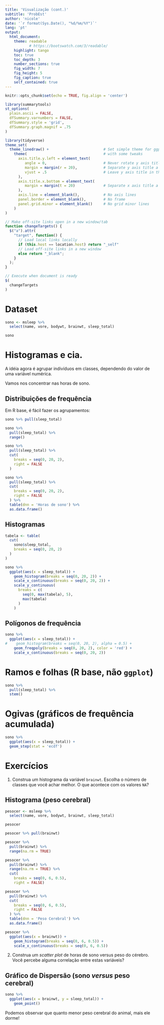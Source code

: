 ```yaml
---
title: 'Visualização (cont.)'
subtitle: 'ProbEst'
author: 'nicole'
date: '`r format(Sys.Date(), "%d/%m/%Y")`'
lang: 'pt'
output: 
  html_document:
    theme: readable
           # https://bootswatch.com/3/readable/
    highlight: tango
    toc: true
    toc_depth: 3
    number_sections: true
    fig_width: 7
    fig_height: 5
    fig_caption: true
    self_contained: true
---
```


```r
knitr::opts_chunk$set(echo = TRUE, fig.align = 'center')

library(summarytools)
st_options(
  plain.ascii = FALSE,
  dfSummary.varnumbers = FALSE,
  dfSummary.style = 'grid',
  dfSummary.graph.magnif = .75
)

library(tidyverse)
theme_set(
  theme_linedraw() +                         # Set simple theme for ggplot
    theme(                                   # with some tweaks
      axis.title.y.left = element_text(
         angle = 0,                          # Never rotate y axis title
         margin = margin(r = 20),            # Separate y axis title a little 
         vjust = .5                          # Leave y axis title in the middle
      ),
      axis.title.x.bottom = element_text(
         margin = margin(t = 20)             # Separate x axis title a little 
      ),
      axis.line = element_blank(),           # No axis lines
      panel.border = element_blank(),        # No frame
      panel.grid.minor = element_blank()     # No grid minor lines
    )
)

```

```js

// Make off-site links open in a new window/tab
function changeTargets() {
  $("a").attr(
    "target", function() {
      // Load local links locally
      if (this.host == location.host) return "_self"
      // Load off-site links in a new window
      else return "_blank";
    }
  );
}

// Execute when document is ready
$(
  changeTargets
)
```


# Dataset

```r
sono <- msleep %>% 
  select(name, vore, bodywt, brainwt, sleep_total)

sono
```


# Histogramas e cia.

A idéia agora é agrupar indivíduos em classes, dependendo do valor de uma variável numérica.

Vamos nos concentrar nas horas de sono.

## Distribuições de frequência

Em R base, é fácil fazer os agrupamentos:
 <!-- Acessar a coluna usando o pipe e a função pull para extrair os dados na forma de um vetor -->
 
```r
sono %>% pull(sleep_total)
```

<!-- Achar a amplitude (valor mínimo e máximo) das horas de sono -->

```r
sono %>% 
  pull(sleep_total) %>% 
  range()
```

<!-- Função cut: divide na sequência de 0:20 de 2 em 2 -->
<!-- right= FALSE: fechadas no limite mínimo e abertas no limite máximo= incluindo o min e não incluindo o máx. Diz de que lado a classe deve ser fechada, neste caso não queremos que fique fechada do lado direito(PADRÃO em EST).-->

<!-- Levels será um vetor de fatores -->

```r
sono %>% 
  pull(sleep_total) %>% 
  cut(
    breaks = seq(0, 20, 2), 
    right = FALSE
  )
```

<!-- Enviar os fatores p/ a função Table para contar qts ocorrências tem em cada nível. -->
<!-- dnn é o nome da tabela -->

```r
sono %>% 
  pull(sleep_total) %>%  
  cut(
    breaks = seq(0, 20, 2), 
    right = FALSE
  ) %>% 
  table(dnn = 'Horas de sono') %>% 
  as.data.frame()
```

## Histogramas

<!-- Geometria histograma> repetir as classes que queremos dividir(o padrão é dividir em 30 classes) queremos de 0:30 de 2 em 2, mesma coisa utilizada para dividir a escala de x -->
<!-- No eixo y selecionei para mostrar o n° máximo no gráfico, descobrindo qual era o valor máximo e o imprimindo.Não é a melhor solução para este feito. -->

```r
tabela <- table(
  cut(
    sono$sleep_total, 
    breaks = seq(0, 20, 2)
  )
) 

sono %>% 
  ggplot(aes(x = sleep_total)) +
    geom_histogram(breaks = seq(0, 20, 2)) +
    scale_x_continuous(breaks = seq(0, 20, 2)) +
    scale_y_continuous(
      breaks = c(
        seq(0, max(tabela), 5), 
        max(tabela)
      )
    )
```

## Polígonos de frequência

<!-- Polígono de freq é uma variação sobre o histograma. -->


```r
sono %>% 
  ggplot(aes(x = sleep_total)) +
#    geom_histogram(breaks = seq(0, 20, 2), alpha = 0.5) +
    geom_freqpoly(breaks = seq(0, 20, 2), color = 'red') +
    scale_x_continuous(breaks = seq(0, 20, 2))
```

# Ramos e folhas (R base, não `ggplot`)

<!-- Diagrama de ramos e folhas(função do R)- tabela - o default dividiu de 2 em 2. Os dígitos após a barra não são sequências de n° > 1° linha: 0,9; 2° linha: 2,7; 2,9...-->

```r
sono %>% 
  pull(sleep_total) %>% 
  stem()
```

# Ogivas (gráficos de frequência acumulada)

<!-- Gráfico mostra a freq acumulada p/ cada valor de h de sono(proporção). -->
<!-- geom_step ou geom_line > usar uma estatística != da defaut: usaremos a freq de distribuição acumumulada empírica(ecdf) -->

```r
sono %>% 
  ggplot(aes(x = sleep_total)) +
  geom_step(stat = 'ecdf')
```

# Exercícios

1. Construa um histograma da variável `brainwt`. Escolha o número de classes que você achar melhor. O que acontece com os valores `NA`?

## Histograma (peso cerebral)

```r
pesocer <- msleep %>% 
  select(name, vore, bodywt, brainwt, sleep_total)

pesocer
```



```r
pesocer %>% pull(brainwt)
```

```r
pesocer %>% 
  pull(brainwt) %>% 
  range(na.rm = TRUE)
```
```r
pesocer %>% 
  pull(brainwt) %>% 
  range(na.rm = TRUE) %>% 
  cut(
    breaks = seq(0, 6, 0.5), 
    right = FALSE) 
```

```r
pesocer %>% 
  pull(brainwt) %>%  
  cut(
    breaks = seq(0, 6, 0.5), 
    right = FALSE
  ) %>% 
  table(dnn = 'Peso Cerebral') %>% 
  as.data.frame()
```

```r
pesocer %>% 
  ggplot(aes(x = brainwt)) +
    geom_histogram(breaks = seq(0, 6, 0.5)) +
    scale_x_continuous(breaks = seq(0, 6, 0.5))
```


2. Construa um *scatter plot* de horas de sono versus peso do cérebro. Você percebe alguma correlação entre estas variáveis? 

## Gráfico de Dispersão (sono *versus* peso cerebral)

```r
sono %>% 
  ggplot(aes(x = brainwt, y = sleep_total)) +
    geom_point() 
```

Podemos observar que quanto menor peso cerebral do animal, mais ele dorme!